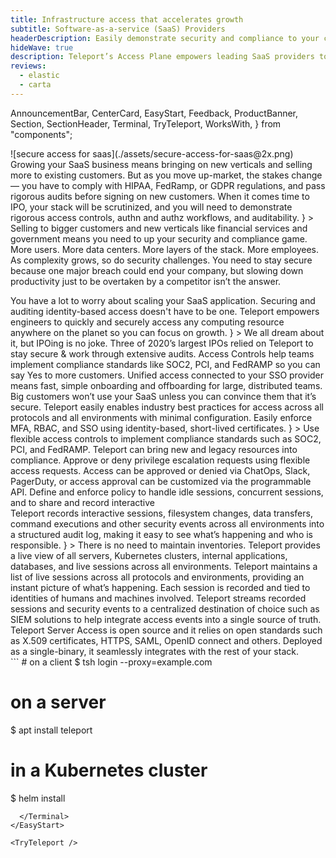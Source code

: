 ```yaml
---
title: Infrastructure access that accelerates growth
subtitle: Software-as-a-service (SaaS) Providers
headerDescription: Easily demonstrate security and compliance to your customers so you can sell more and grow faster.
hideWave: true
description: Teleport’s Access Plane empowers leading SaaS providers to innovate, without sacrificing speed for security.
reviews:
  - elastic
  - carta
---
```


  AnnouncementBar,
  CenterCard,
  EasyStart,
  Feedback,
  ProductBanner,
  Section,
  SectionHeader,
  Terminal,
  TryTeleport,
  WorksWith,
} from "components";

<Section bg="flatGray">
  <SectionHeader
    bg="transparent"
    title={meta.title}
    subtitle={meta.subtitle}
    description={meta.headerDescription}
    width="100%"
    mode="none"
  >
    ![secure access for saas](./assets/secure-access-for-saas@2x.png)
  </SectionHeader>
  <AnnouncementBar
    backgroundColor="lightest-gray"
    inLivingColor
    rows={[SaaS1, SaaS2]}
  />
</Section>

<Section width="100%" bg="flatWhite">
  <ProductBanner
    title="Unique challenges faced by SaaS providers"
    width="100%"
    src="./assets/saas@2x-min.png"
    imgPosition="right"
    description={
      <>
        Growing your SaaS business means bringing on new verticals and selling more to existing customers. But as you move up-market, the stakes change — you have to comply with HIPAA, FedRamp, or GDPR regulations, and pass rigorous audits before signing on new customers. When it comes time to IPO, your stack will be scrutinized, and you will need to demonstrate rigorous access controls, authn and authz workflows, and auditability.
      </>
    }
>
    <ProductBanner.Item iconWrapper title="Security &amp; Compliance" src="./assets/security-icon.svg">
      Selling to bigger customers and new verticals like financial services and government means you need to up your security and compliance game.
    </ProductBanner.Item>
    <ProductBanner.Item iconWrapper title="Complexity" src="./assets/complexity-icon.svg">
      More users.  More data centers. More layers of the stack. More employees. As complexity grows, so do security challenges.
    </ProductBanner.Item>
    <ProductBanner.Item iconWrapper title="Productivity" src="./assets/productivity-icon.svg">
      You need to stay secure because one major breach could end your company, but slowing down productivity just to be overtaken by a competitor isn’t the answer.
    </ProductBanner.Item>
  </ProductBanner>
</Section>

<CenterCard 
  src="./assets/security-icon.svg" 
  title="Why SaaS providers big and small trust Teleport" 
  text="Our unique approach is not only more secure &mdash; it actually improves developer productivity.  By providing an identity-aware infrastructure access solution that developers love to use, you can easily implement security and compliance without worrying about backdoors that outmoded solutions encourage."/>

<Section>
  <Feedback reviews={meta.reviews} />
</Section>

<Section width="100%" bg="flatWhite">
  <ProductBanner
    subtitle="For Fast-Growing Startups"
    title="Security that scales with you"
    width="100%"
    src="./assets/security-that-scales-with-you@2x.png"
    imgPosition="right"
    logoSrc={startups}
    description={
      <>
        You have a lot to worry about scaling your SaaS application. 
        Securing and auditing identity-based access doesn't have to be 
        one. Teleport empowers engineers to quickly and securely 
        access any computing resource anywhere on the planet so you 
        can focus on growth.
      </>
    }
  >
    <ProductBanner.Item title="Teleport to IPO">
      We all dream about it, but IPOing is no joke. Three of 2020’s 
      largest IPOs relied on Teleport to stay secure & work through 
      extensive audits.
    </ProductBanner.Item>
    <ProductBanner.Item title="Access Controls">
      Access Controls help teams implement compliance standards like 
      SOC2, PCI, and FedRAMP so you can say Yes to more customers.
    </ProductBanner.Item>
    <ProductBanner.Item title="Integrated SSO Support">
      Unified access connected to your SSO provider means fast, simple
      onboarding and offboarding for large, distributed teams.
    </ProductBanner.Item>
  </ProductBanner>
</Section>

<Section width="100%" bg="flatGray">
  <ProductBanner
    subtitle="For Large Organizations"
    title="Grow your business by meeting stringent compliance standards"
    width="100%"
    src="./assets/cust-access-controls@2x.png"
    imgPosition="left"
    logoSrc={largorgs}
    description={
      <>
        Big customers won’t use your SaaS unless you can convince 
        them that it’s secure. Teleport easily enables industry 
        best practices for access across all protocols and all 
        environments with minimal configuration. Easily enforce MFA, 
        RBAC, and SSO using identity-based, short-lived certificates.
      </>
    }
  >
    <ProductBanner.Item title="Access Controls">
      Use flexible access controls to implement compliance 
      standards such as SOC2, PCI, and FedRAMP. Teleport can 
      bring new and legacy resources into compliance.
    </ProductBanner.Item>
    <ProductBanner.Item title="Access Requests">
      Approve or deny privilege escalation requests using 
      flexible access requests. Access can be approved or denied 
      via ChatOps, Slack, PagerDuty, or access approval can 
      be customized via the programmable API.
    </ProductBanner.Item>
    <ProductBanner.Item title="Session Controls">
      Define and enforce policy to handle idle sessions, concurrent 
      sessions, and to share and record interactive
    </ProductBanner.Item>
  </ProductBanner>
</Section>

<Section width="100%" bg="flatWhite">
  <ProductBanner
    subtitle="For Security Teams"
    title="Complete visibility into access and behavior"
    width="100%"
    src="./assets/secure-access-for-saas@2x.png"
    imgPosition="right"
    logoSrc={secteams}
    description={
      <>
        Teleport records interactive sessions, filesystem 
        changes, data transfers, command executions and 
        other security events across all environments into 
        a structured audit log, making it easy to see what’s 
        happening and who is responsible.
      </>
    }
  >
    <ProductBanner.Item title="Unified Resource Catalog">
      There is no need to maintain inventories. Teleport 
      provides a live view of all servers, Kubernetes clusters, 
      internal applications, databases, and live sessions across 
      all environments.
    </ProductBanner.Item>
    <ProductBanner.Item title="Live Session View">
      Teleport maintains a list of live sessions across all 
      protocols and environments, providing an instant picture 
      of what’s happening. Each session is recorded and tied to 
      identities of humans and machines involved.
    </ProductBanner.Item>
    <ProductBanner.Item title="Event Streaming">
      Teleport streams recorded sessions and security events 
      to a centralized destination of choice such as SIEM 
      solutions to help integrate access events into a single source 
      of truth.
    </ProductBanner.Item>
  </ProductBanner>
</Section>

<Section bg="flatWhite">
  <WorksWith title="Works with everything you have">
    Teleport Server Access is open source and it relies on open standards such
    as X.509 certificates, HTTPS, SAML, OpenID connect and others. Deployed as a
    single-binary, it seamlessly integrates with the rest of your stack.
  </WorksWith>
</Section>

<EasyStart>
      <Terminal>
```
# on a client
$ tsh login --proxy=example.com

# on a server
$ apt install teleport

# in a Kubernetes cluster
$ helm install
```
  </Terminal>
</EasyStart>

<TryTeleport />
